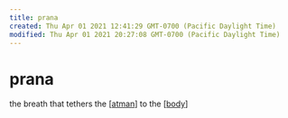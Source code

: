 ```yaml
---
title: prana
created: Thu Apr 01 2021 12:41:29 GMT-0700 (Pacific Daylight Time)
modified: Thu Apr 01 2021 20:27:08 GMT-0700 (Pacific Daylight Time)
---
```


# prana

the breath that tethers the [[atman]] to the [[body]]



[//begin]: # "Autogenerated link references for markdown compatibility"
[atman]: stories/atman "Ātman"
[body]: body "Body"
[//end]: # "Autogenerated link references"

